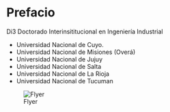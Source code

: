 # Prefacio {-}

Di3 Doctorado Interinsititucional en Ingeniería Industrial 

* Universidad Nacional de Cuyo.
* Universidad Nacional de Misiones (Overá) 
* Universidad Nacional de Jujuy
* Universidad Nacional de Salta
* Universidad Nacional de La Rioja
* Universidad Nacional de Tucuman

![Flyer](Flyer3.png)